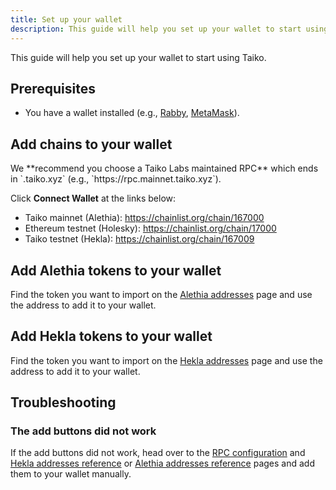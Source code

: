 ```yaml
---
title: Set up your wallet
description: This guide will help you set up your wallet to start using Taiko.
---
```



This guide will help you set up your wallet to start using Taiko.

## Prerequisites

- You have a wallet installed (e.g., [Rabby](https://rabby.io/), [MetaMask](https://metamask.io/)).

## Add chains to your wallet

<Aside>
We **recommend you choose a Taiko Labs maintained RPC** which ends in `.taiko.xyz` (e.g., `https://rpc.mainnet.taiko.xyz`).
</Aside>

Click **Connect Wallet** at the links below:

- Taiko mainnet (Alethia): https://chainlist.org/chain/167000
- Ethereum testnet (Holesky): https://chainlist.org/chain/17000
- Taiko testnet (Hekla): https://chainlist.org/chain/167009

## Add Alethia tokens to your wallet

Find the token you want to import on the [Alethia addresses](/network-reference/alethia-addresses) page and use the address to add it to your wallet.

## Add Hekla tokens to your wallet

Find the token you want to import on the [Hekla addresses](/network-reference/hekla-addresses) page and use the address to add it to your wallet.

## Troubleshooting

### The add buttons did not work

If the add buttons did not work, head over to the [RPC configuration](/network-reference/rpc-configuration) and [Hekla addresses reference](/network-reference/hekla-addresses) or [Alethia addresses reference](/network-reference/alethia-addresses) pages and add them to your wallet manually.
